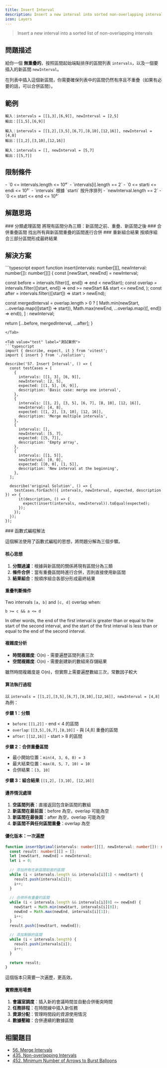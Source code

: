 ```yaml
---
title: Insert Interval
description: Insert a new interval into sorted non-overlapping intervals and merge if necessary
icon: Layers
---
```



> Insert a new interval into a sorted list of non-overlapping intervals

## 問題描述

給你一個 **無重疊的**，按照區間起始端點排序的區間列表 `intervals`，以及一個要插入的新區間 `newInterval`。

在列表中插入這個新區間，你需要確保列表中的區間仍然有序且不重疊（如果有必要的話，可以合併區間）。

## 範例

```
輸入：intervals = [[1,3],[6,9]], newInterval = [2,5]
輸出：[[1,5],[6,9]]

輸入：intervals = [[1,2],[3,5],[6,7],[8,10],[12,16]], newInterval = [4,8]
輸出：[[1,2],[3,10],[12,16]]

輸入：intervals = [], newInterval = [5,7]
輸出：[[5,7]]
```

## 限制條件

<Callout type="info">
- `0 <= intervals.length <= 10⁴`
- `intervals[i].length == 2`
- `0 <= starti <= endi <= 10⁵`
- `intervals` 根據 `starti` 按升序排列
- `newInterval.length == 2`
- `0 <= start <= end <= 10⁵`
</Callout>

## 解題思路

<Steps>

<Step>
### 分類處理區間
將現有區間分為三類：新區間之前、重疊、新區間之後
</Step>

<Step>
### 合併重疊區間
找出所有與新區間重疊的區間進行合併
</Step>

<Step>
### 重新組合結果
按順序組合三部分區間形成最終結果
</Step>

</Steps>

## 解決方案

<Tabs>
<Tab value="solution" label="TypeScript 解答">
```typescript
export function insert(intervals: number[][], newInterval: number[]): number[][] {
  const [newStart, newEnd] = newInterval;

  const before = intervals.filter(([, end]) => end < newStart);
  const overlap = intervals.filter(([start, end]) =>
    end >= newStart && start <= newEnd,
  );
  const after = intervals.filter(([start]) => start > newEnd);

  const mergedInterval = overlap.length > 0
    ? [
        Math.min(newStart, ...overlap.map(([start]) => start)),
        Math.max(newEnd, ...overlap.map(([, end]) => end)),
      ]
    : newInterval;

  return [...before, mergedInterval, ...after];
}
```
</Tab>

<Tab value="test" label="測試案例">
```typescript
import { describe, expect, it } from 'vitest';
import { insert } from './solution';

describe('57. Insert Interval', () => {
  const testCases = [
    {
      intervals: [[1, 3], [6, 9]],
      newInterval: [2, 5],
      expected: [[1, 5], [6, 9]],
      description: 'Basic case: merge one interval',
    },
    {
      intervals: [[1, 2], [3, 5], [6, 7], [8, 10], [12, 16]],
      newInterval: [4, 8],
      expected: [[1, 2], [3, 10], [12, 16]],
      description: 'Merge multiple intervals',
    },
    {
      intervals: [],
      newInterval: [5, 7],
      expected: [[5, 7]],
      description: 'Empty array',
    },
    {
      intervals: [[1, 5]],
      newInterval: [0, 0],
      expected: [[0, 0], [1, 5]],
      description: 'New interval at the beginning',
    },
  ];

  describe('original Solution', () => {
    testCases.forEach(({ intervals, newInterval, expected, description }) => {
      it(description, () => {
        expect(insert(intervals, newInterval)).toEqual(expected);
      });
    });
  });
});
```
</Tab>

<Tab value="explanation" label="演算法解析">
### 函數式編程解法

這個解法使用了函數式編程的思想，將問題分解為三個步驟。

#### 核心思想

1. **分類過濾**：根據與新區間的關係將現有區間分為三類
2. **條件合併**：當有重疊區間時進行合併，否則直接使用新區間
3. **結果組合**：按順序組合各部分形成最終結果

#### 重疊判斷條件

Two intervals `[a, b]` and `[c, d]` overlap when:
```
b >= c && a <= d
```

In other words, the end of the first interval is greater than or equal to the start of the second interval, and the start of the first interval is less than or equal to the end of the second interval.

#### 複雜度分析
- **時間複雜度**: O(n) - 需要遍歷區間列表三次
- **空間複雜度**: O(n) - 需要創建新的數組來存儲結果

<Callout type="info">
雖然時間複雜度是 O(n)，但實際上需要遍歷數組三次，常數因子較大
</Callout>

#### 算法執行過程

以 `intervals = [[1,2],[3,5],[6,7],[8,10],[12,16]], newInterval = [4,8]` 為例：

**步驟 1：分類**
- `before`: `[[1,2]]` - end < 4 的區間
- `overlap`: `[[3,5],[6,7],[8,10]]` - 與 [4,8] 重疊的區間
- `after`: `[[12,16]]` - start > 8 的區間

**步驟 2：合併重疊區間**
- 最小開始位置：`min(4, 3, 6, 8) = 3`
- 最大結束位置：`max(8, 5, 7, 10) = 10`
- 合併結果：`[3, 10]`

**步驟 3：組合結果**
`[[1,2], [3,10], [12,16]]`

#### 邊界情況處理

1. **空區間列表**：直接返回包含新區間的數組
2. **新區間在最前面**：before 為空，overlap 可能為空
3. **新區間在最後面**：after 為空，overlap 可能為空
4. **新區間不與任何區間重疊**：overlap 為空

#### 優化版本：一次遍歷

```typescript
function insertOptimal(intervals: number[][], newInterval: number[]): number[][] {
  const result: number[][] = [];
  let [newStart, newEnd] = newInterval;
  let i = 0;
  
  // 添加所有在新區間前面的區間
  while (i < intervals.length && intervals[i][1] < newStart) {
    result.push(intervals[i]);
    i++;
  }
  
  // 合併所有重疊的區間
  while (i < intervals.length && intervals[i][0] <= newEnd) {
    newStart = Math.min(newStart, intervals[i][0]);
    newEnd = Math.max(newEnd, intervals[i][1]);
    i++;
  }
  result.push([newStart, newEnd]);
  
  // 添加剩餘的區間
  while (i < intervals.length) {
    result.push(intervals[i]);
    i++;
  }
  
  return result;
}
```

這個版本只需要一次遍歷，更高效。

#### 實際應用場景

1. **會議室調度**：插入新的會議時間並自動合併衝突時間
2. **任務排程**：在時間線中插入新任務
3. **資源分配**：管理時間段的資源使用情況
4. **數據壓縮**：合併連續的數據區間
</Tab>
</Tabs>

## 相關題目

- [56. Merge Intervals](https://leetcode.com/problems/merge-intervals/)
- [435. Non-overlapping Intervals](https://leetcode.com/problems/non-overlapping-intervals/)
- [452. Minimum Number of Arrows to Burst Balloons](https://leetcode.com/problems/minimum-number-of-arrows-to-burst-balloons/)